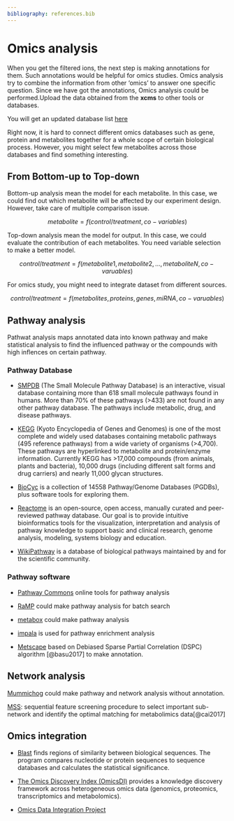 ```yaml
---
bibliography: references.bib
---
```


# Omics analysis

When you get the filtered ions, the next step is making annotations for them. Such annotations would be helpful for omics studies. Omics analysis try to combine the information from other 'omics' to answer one specific question. Since we have got the annotations, Omics analysis could be performed.Upload the data obtained from the **xcms** to other tools or databases.

You will get an updated database list [here](http://metabolomicssociety.org/resources/metabolomics-databases)

Right now, it is hard to connect different omics databases such as gene, protein and metabolites together for a whole scope of certain biological process. However, you might select few metabolites across those databases and find something interesting.

## From Bottom-up to Top-down

Bottom-up analysis mean the model for each metabolite. In this case, we could find out which metabolite will be affected by our experiment design. However, take care of multiple comparison issue.

$$
metabolite = f(control/treatment, co-variables)
$$

Top-down analysis mean the model for output. In this case, we could evaluate the contribution of each metabolites. You need variable selection to make a better model.

$$
control/treatment = f(metabolite 1,metabolite 2,...,metaboliteN,co-varuables)
$$

For omics study, you might need to integrate dataset from different sources.

$$
control/treatment = f(metabolites, proteins, genes, miRNA,co-varuables)
$$

## Pathway analysis

Pathwat analysis maps annotated data into known pathway and make statistical analysis to find the influenced pathway or the compounds with high inflences on certain pathway.

### Pathway Database

-   [SMPDB](http://smpdb.ca/view) (The Small Molecule Pathway Database) is an interactive, visual database containing more than 618 small molecule pathways found in humans. More than 70% of these pathways (\>433) are not found in any other pathway database. The pathways include metabolic, drug, and disease pathways.

-   [KEGG](https://www.genome.jp/kegg/) (Kyoto Encyclopedia of Genes and Genomes) is one of the most complete and widely used databases containing metabolic pathways (495 reference pathways) from a wide variety of organisms (\>4,700). These pathways are hyperlinked to metabolite and protein/enzyme information. Currently KEGG has \>17,000 compounds (from animals, plants and bacteria), 10,000 drugs (including different salt forms and drug carriers) and nearly 11,000 glycan structures.

-   [BioCyc](https://biocyc.org/) is a collection of 14558 Pathway/Genome Databases (PGDBs), plus software tools for exploring them.

-   [Reactome](https://reactome.org/what-is-reactome) is an open-source, open access, manually curated and peer-reviewed pathway database. Our goal is to provide intuitive bioinformatics tools for the visualization, interpretation and analysis of pathway knowledge to support basic and clinical research, genome analysis, modeling, systems biology and education.

-   [WikiPathway](https://www.wikipathways.org/index.php/WikiPathways) is a database of biological pathways maintained by and for the scientific community.

### Pathway software

-   [Pathway Commons](http://www.pathwaycommons.org/) online tools for pathway analysis

-   [RaMP](https://github.com/Mathelab/RaMP-DB) could make pathway analysis for batch search

-   [metabox](https://github.com/kwanjeeraw/metabox) could make pathway analysis

-   [impala](http://impala.molgen.mpg.de/) is used for pathway enrichment analysis

-   [Metscape](http://metscape.med.umich.edu/) based on Debiased Sparse Partial Correlation (DSPC) algorithm [@basu2017] to make annotation.

## Network analysis

[Mummichog](https://code.google.com/archive/p/atcg/wikis/mummichog_for_metabolomics.wiki) could make pathway and network analysis without annotation.

[MSS](http://web1.sph.emory.edu/users/tyu8/MSS): sequential feature screening procedure to select important sub-network and identify the optimal matching for metabolimics data[@cai2017]

## Omics integration

-   [Blast](https://blast.ncbi.nlm.nih.gov/Blast.cgi) finds regions of similarity between biological sequences. The program compares nucleotide or protein sequences to sequence databases and calculates the statistical significance.

-   [The Omics Discovery Index (OmicsDI)](https://www.omicsdi.org/) provides a knowledge discovery framework across heterogeneous omics data (genomics, proteomics, transcriptomics and metabolomics).

-   [Omics Data Integration Project](https://github.com/cran/mixOmics)
